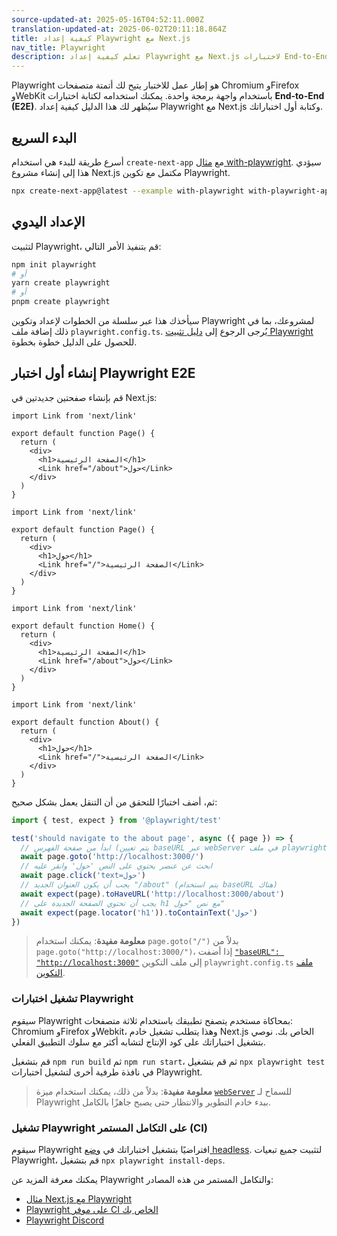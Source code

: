 ```yaml
---
source-updated-at: 2025-05-16T04:52:11.000Z
translation-updated-at: 2025-06-02T20:11:18.864Z
title: كيفية إعداد Playwright مع Next.js
nav_title: Playwright
description: تعلم كيفية إعداد Playwright مع Next.js لاختبارات End-to-End (E2E).
---
```


Playwright هو إطار عمل للاختبار يتيح لك أتمتة متصفحات Chromium وFirefox وWebKit باستخدام واجهة برمجة واحدة. يمكنك استخدامه لكتابة اختبارات **End-to-End (E2E)**. سيُظهر لك هذا الدليل كيفية إعداد Playwright مع Next.js وكتابة أول اختباراتك.

## البدء السريع

أسرع طريقة للبدء هي استخدام `create-next-app` مع [مثال with-playwright](https://github.com/vercel/next.js/tree/canary/examples/with-playwright). سيؤدي هذا إلى إنشاء مشروع Next.js مكتمل مع تكوين Playwright.

```bash filename="Terminal"
npx create-next-app@latest --example with-playwright with-playwright-app
```

## الإعداد اليدوي

لتثبيت Playwright، قم بتنفيذ الأمر التالي:

```bash filename="Terminal"
npm init playwright
# أو
yarn create playwright
# أو
pnpm create playwright
```

سيأخذك هذا عبر سلسلة من الخطوات لإعداد وتكوين Playwright لمشروعك، بما في ذلك إضافة ملف `playwright.config.ts`. يُرجى الرجوع إلى [دليل تثبيت Playwright](https://playwright.dev/docs/intro#installation) للحصول على الدليل خطوة بخطوة.

## إنشاء أول اختبار Playwright E2E

قم بإنشاء صفحتين جديدتين في Next.js:

<AppOnly>

```tsx filename="app/page.tsx"
import Link from 'next/link'

export default function Page() {
  return (
    <div>
      <h1>الصفحة الرئيسية</h1>
      <Link href="/about">حول</Link>
    </div>
  )
}
```

```tsx filename="app/about/page.tsx"
import Link from 'next/link'

export default function Page() {
  return (
    <div>
      <h1>حول</h1>
      <Link href="/">الصفحة الرئيسية</Link>
    </div>
  )
}
```

</AppOnly>

<PagesOnly>

```tsx filename="pages/index.ts"
import Link from 'next/link'

export default function Home() {
  return (
    <div>
      <h1>الصفحة الرئيسية</h1>
      <Link href="/about">حول</Link>
    </div>
  )
}
```

```tsx filename="pages/about.ts"
import Link from 'next/link'

export default function About() {
  return (
    <div>
      <h1>حول</h1>
      <Link href="/">الصفحة الرئيسية</Link>
    </div>
  )
}
```

</PagesOnly>

ثم، أضف اختبارًا للتحقق من أن التنقل يعمل بشكل صحيح:

```ts filename="tests/example.spec.ts"
import { test, expect } from '@playwright/test'

test('should navigate to the about page', async ({ page }) => {
  // ابدأ من صفحة الفهرس (يتم تعيين baseURL عبر webServer في ملف playwright.config.ts)
  await page.goto('http://localhost:3000/')
  // ابحث عن عنصر يحتوي على النص 'حول' وانقر عليه
  await page.click('text=حول')
  // يجب أن يكون العنوان الجديد "/about" (يتم استخدام baseURL هناك)
  await expect(page).toHaveURL('http://localhost:3000/about')
  // يجب أن تحتوي الصفحة الجديدة على h1 مع نص "حول"
  await expect(page.locator('h1')).toContainText('حول')
})
```

> **معلومة مفيدة**: يمكنك استخدام `page.goto("/")` بدلاً من `page.goto("http://localhost:3000/")`، إذا أضفت [`"baseURL": "http://localhost:3000"`](https://playwright.dev/docs/api/class-testoptions#test-options-base-url) إلى ملف التكوين `playwright.config.ts` [ملف التكوين](https://playwright.dev/docs/test-configuration).

### تشغيل اختبارات Playwright

سيقوم Playwright بمحاكاة مستخدم يتصفح تطبيقك باستخدام ثلاثة متصفحات: Chromium وFirefox وWebkit، وهذا يتطلب تشغيل خادم Next.js الخاص بك. نوصي بتشغيل اختباراتك على كود الإنتاج لتشابه أكثر مع سلوك التطبيق الفعلي.

قم بتشغيل `npm run build` ثم `npm run start`، ثم قم بتشغيل `npx playwright test` في نافذة طرفية أخرى لتشغيل اختبارات Playwright.

> **معلومة مفيدة**: بدلاً من ذلك، يمكنك استخدام ميزة [`webServer`](https://playwright.dev/docs/test-webserver/) للسماح لـ Playwright ببدء خادم التطوير والانتظار حتى يصبح جاهزًا بالكامل.

### تشغيل Playwright على التكامل المستمر (CI)

سيقوم Playwright افتراضيًا بتشغيل اختباراتك في [وضع headless](https://playwright.dev/docs/ci#running-headed). لتثبيت جميع تبعيات Playwright، قم بتشغيل `npx playwright install-deps`.

يمكنك معرفة المزيد عن Playwright والتكامل المستمر من هذه المصادر:

- [مثال Next.js مع Playwright](https://github.com/vercel/next.js/tree/canary/examples/with-playwright)
- [Playwright على موفر CI الخاص بك](https://playwright.dev/docs/ci)
- [Playwright Discord](https://discord.com/invite/playwright-807756831384403968)